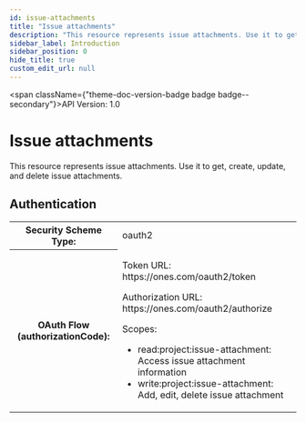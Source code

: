 ```yaml
---
id: issue-attachments
title: "Issue attachments"
description: "This resource represents issue attachments. Use it to get, create, update, and delete issue attachments."
sidebar_label: Introduction
sidebar_position: 0
hide_title: true
custom_edit_url: null
---
```



<span className={"theme-doc-version-badge badge badge--secondary"}>API Version: 1.0</span>

# Issue attachments



This resource represents issue attachments. Use it to get, create, update, and delete issue attachments.


<div style={{"marginBottom":"2rem"}}><h2 id={"authentication"} style={{"marginBottom":"1rem"}}>Authentication</h2><SchemaTabs className={"openapi-tabs__security-schemes"}><TabItem label={"OAuth 2.0: oauth2"} value={"oauth2"}><div><table><tbody><tr><th>Security Scheme Type:</th><td>oauth2</td></tr><tr><th>OAuth Flow (authorizationCode):</th><td><p>Token URL: https://ones.com/oauth2/token</p><p>Authorization URL: https://ones.com/oauth2/authorize</p><span>Scopes:</span><ul><li>read:project:issue-attachment: Access issue attachment information</li><li>write:project:issue-attachment: Add, edit, delete issue attachment</li></ul></td></tr></tbody></table></div></TabItem></SchemaTabs></div>